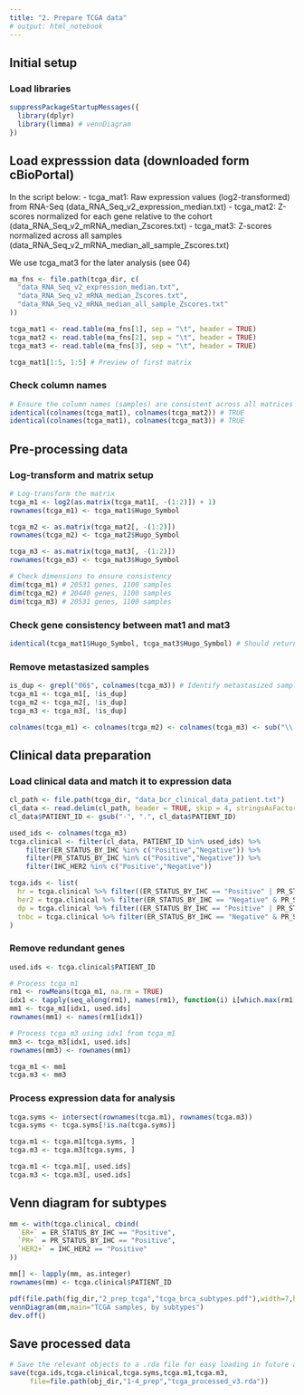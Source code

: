 ```yaml
---
title: "2. Prepare TCGA data"
# output: html_notebook
---
```


## Initial setup

### Load libraries
```r
suppressPackageStartupMessages({
  library(dplyr)
  library(limma) # vennDiagram
})
```

## Load expresssion data (downloaded form cBioPortal)

In the script below:
- tcga_mat1: Raw expression values (log2-transformed) from RNA-Seq (data_RNA_Seq_v2_expression_median.txt)
- tcga_mat2: Z-scores normalized for each gene relative to the cohort (data_RNA_Seq_v2_mRNA_median_Zscores.txt)
- tcga_mat3: Z-scores normalized across all samples (data_RNA_Seq_v2_mRNA_median_all_sample_Zscores.txt)

We use tcga_mat3 for the later analysis (see 04)

```r
ma_fns <- file.path(tcga_dir, c(
  "data_RNA_Seq_v2_expression_median.txt",
  "data_RNA_Seq_v2_mRNA_median_Zscores.txt",
  "data_RNA_Seq_v2_mRNA_median_all_sample_Zscores.txt"
))

tcga_mat1 <- read.table(ma_fns[1], sep = "\t", header = TRUE)
tcga_mat2 <- read.table(ma_fns[2], sep = "\t", header = TRUE)
tcga_mat3 <- read.table(ma_fns[3], sep = "\t", header = TRUE)

tcga_mat1[1:5, 1:5] # Preview of first matrix
```

### Check column names
```r
# Ensure the column names (samples) are consistent across all matrices
identical(colnames(tcga_mat1), colnames(tcga_mat2)) # TRUE
identical(colnames(tcga_mat1), colnames(tcga_mat3)) # TRUE
```

## Pre-processing data
### Log-transform and matrix setup

```r
# Log-transform the matrix
tcga_m1 <- log2(as.matrix(tcga_mat1[, -(1:2)]) + 1)
rownames(tcga_m1) <- tcga_mat1$Hugo_Symbol 

tcga_m2 <- as.matrix(tcga_mat2[, -(1:2)])
rownames(tcga_m2) <- tcga_mat2$Hugo_Symbol

tcga_m3 <- as.matrix(tcga_mat3[, -(1:2)])
rownames(tcga_m3) <- tcga_mat3$Hugo_Symbol

# Check dimensions to ensure consistency
dim(tcga_m1) # 20531 genes, 1100 samples
dim(tcga_m2) # 20440 genes, 1100 samples
dim(tcga_m3) # 20531 genes, 1100 samples
```

### Check gene consistency between mat1 and mat3
```r
identical(tcga_mat1$Hugo_Symbol, tcga_mat3$Hugo_Symbol) # Should return TRUE
```
### Remove metastasized samples
```r
is_dup <- grepl("06$", colnames(tcga_m3)) # Identify metastasized samples
tcga_m1 <- tcga_m1[, !is_dup]
tcga_m2 <- tcga_m2[, !is_dup]
tcga_m3 <- tcga_m3[, !is_dup]

colnames(tcga_m1) <- colnames(tcga_m2) <- colnames(tcga_m3) <- sub("\\.01$", "", colnames(tcga_m3))
```


## Clinical data preparation
### Load clinical data and match it to expression data
```r
cl_path <- file.path(tcga_dir, "data_bcr_clinical_data_patient.txt")
cl_data <- read.delim(cl_path, header = TRUE, skip = 4, stringsAsFactors = FALSE)
cl_data$PATIENT_ID <- gsub("-", ".", cl_data$PATIENT_ID)

used_ids <- colnames(tcga_m3)
tcga.clinical <- filter(cl_data, PATIENT_ID %in% used_ids) %>%
	filter(ER_STATUS_BY_IHC %in% c("Positive","Negative")) %>%
	filter(PR_STATUS_BY_IHC %in% c("Positive","Negative")) %>%
	filter(IHC_HER2 %in% c("Positive","Negative"))

tcga.ids <- list(
  hr = tcga.clinical %>% filter((ER_STATUS_BY_IHC == "Positive" | PR_STATUS_BY_IHC == "Positive") & IHC_HER2 == "Negative") %>% pull(PATIENT_ID),
  her2 = tcga.clinical %>% filter(ER_STATUS_BY_IHC == "Negative" & PR_STATUS_BY_IHC == "Negative" & IHC_HER2 == "Positive") %>% pull(PATIENT_ID),
  dp = tcga.clinical %>% filter((ER_STATUS_BY_IHC == "Positive" | PR_STATUS_BY_IHC == "Positive") & IHC_HER2 == "Positive") %>% pull(PATIENT_ID),
  tnbc = tcga.clinical %>% filter(ER_STATUS_BY_IHC == "Negative" & PR_STATUS_BY_IHC == "Negative" & IHC_HER2 == "Negative") %>% pull(PATIENT_ID)
)
```

### Remove redundant genes
```r
used.ids <- tcga.clinical$PATIENT_ID

# Process tcga_m1
rm1 <- rowMeans(tcga_m1, na.rm = TRUE)
idx1 <- tapply(seq_along(rm1), names(rm1), function(i) i[which.max(rm1[i])])
mm1 <- tcga_m1[idx1, used.ids]
rownames(mm1) <- names(rm1[idx1])

# Process tcga_m3 using idx1 from tcga_m1
mm3 <- tcga_m3[idx1, used.ids]
rownames(mm3) <- rownames(mm1)

tcga_m1 <- mm1
tcga.m3 <- mm3

```

### Process expression data for analysis
```r
tcga.syms <- intersect(rownames(tcga.m1), rownames(tcga.m3))
tcga.syms <- tcga.syms[!is.na(tcga.syms)]

tcga.m1 <- tcga.m1[tcga.syms, ]
tcga.m3 <- tcga.m3[tcga.syms, ]

tcga.m1 <- tcga.m1[, used.ids]
tcga.m3 <- tcga.m3[, used.ids]
```

## Venn diagram for subtypes 
```r
mm <- with(tcga.clinical, cbind(
  `ER+` = ER_STATUS_BY_IHC == "Positive",
  `PR+` = PR_STATUS_BY_IHC == "Positive",
  `HER2+` = IHC_HER2 == "Positive"
))

mm[] <- lapply(mm, as.integer)
rownames(mm) <- tcga.clinical$PATIENT_ID

pdf(file.path(fig_dir,"2_prep_tcga","tcga_brca_subtypes.pdf"),width=7,height=7)
vennDiagram(mm,main="TCGA samples, by subtypes")
dev.off()

```

## Save processed data
```r
# Save the relevant objects to a .rda file for easy loading in future analysis
save(tcga.ids,tcga.clinical,tcga.syms,tcga.m1,tcga.m3,
     file=file.path(obj_dir,"1-4_prep","tcga_processed_v3.rda"))
```
